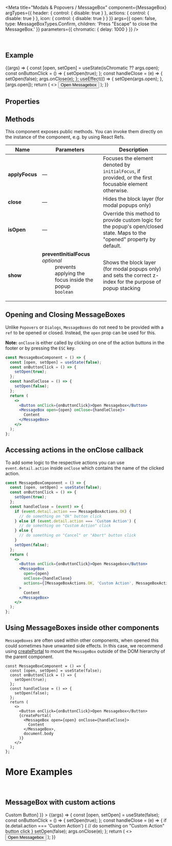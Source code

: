 
<Meta
  title="Modals & Popovers / MessageBox"
  component={MessageBox}
  argTypes={{
    header: {
      control: { disable: true }
    },
    actions: {
      control: { disable: true }
    },
    icon: {
      control: { disable: true }
    }
  }}
  args={{
    open: false,
    type: MessageBoxTypes.Confirm,
    children: 'Press "Escape" to close the MessageBox.'
  }}
  parameters={{
    chromatic: { delay: 1000 }
  }}
/>

<DocsHeader />

<br />

## Example

<Canvas>
  <Story name="Default">
    {(args) => {
      const [open, setOpen] = useState(isChromatic ?? args.open);
      const onButtonClick = () => {
        setOpen(true);
      };
      const handleClose = (e) => {
        setOpen(false);
        args.onClose(e);
      };
      useEffect(() => {
        setOpen(args.open);
      }, [args.open]);
      return (
        <>
          <Button onClick={onButtonClick}>Open Messagebox</Button>
          <MessageBox {...args} open={open} onClose={handleClose} />
        </>
      );
    }}
  </Story>
</Canvas>

## Properties

<ArgsTable story="." />

## Methods

This component exposes public methods. You can invoke them directly on the instance of the component, e.g. by using React Refs.

| Name           | Parameters                                                                                                                                                                           | Description                                                                                                               |
| -------------- | ------------------------------------------------------------------------------------------------------------------------------------------------------------------------------------ | ------------------------------------------------------------------------------------------------------------------------- |
| **applyFocus** | &mdash;                                                                                                                                                                              | Focuses the element denoted by <code>initialFocus</code>, if provided, or the first focusable element otherwise.          |
| **close**      | &mdash;                                                                                                                                                                              | Hides the block layer (for modal popups only)                                                                             |
| **isOpen**     | &mdash;                                                                                                                                                                              | Override this method to provide custom logic for the popup's open/closed state. Maps to the "opened" property by default. |
| **show**       | <dl><dt className="methodText">**preventInitialFocus** _optional_</dt><dd className="methodText">prevents applying the focus inside the popup</dd><dd><code>boolean</code></dd></dl> | Shows the block layer (for modal popups only) and sets the correct z-index for the purpose of popup stacking              |

## Opening and Closing MessageBoxes

Unlike `Popovers` or `Dialogs`, `MessageBoxes` do not need to be provided with a `ref` to be opened or closed. Instead, the `open` prop can be used for this.

**Note:** `onClose` is either called by clicking on one of the action buttons in the footer or by pressing the `ESC` key.

```jsx
const MessageBoxComponent = () => {
  const [open, setOpen] = useState(false);
  const onButtonClick = () => {
    setOpen(true);
  };
  const handleClose = () => {
    setOpen(false);
  };
  return (
    <>
      <Button onClick={onButtonClick}>Open Messagebox</Button>
      <MessageBox open={open} onClose={handleClose}>
        Content
      </MessageBox>
    </>
  );
};
```

## Accessing actions in the onClose callback

To add some logic to the respective actions you can use `event.detail.action` inside `onClose` which contains the name of the clicked action.

```jsx
const MessageBoxComponent = () => {
  const [open, setOpen] = useState(false);
  const onButtonClick = () => {
    setOpen(true);
  };
  const handleClose = (event) => {
    if (event.detail.action === MessageBoxActions.OK) {
      // do something on "Ok" button click
    } else if (event.detail.action === 'Custom Action') {
      // do something on "Custom Action" click
    } else {
      // do something on "Cancel" or "Abort" button click
    }
    setOpen(false);
  };
  return (
    <>
      <Button onClick={onButtonClick}>Open Messagebox</Button>
      <MessageBox
        open={open}
        onClose={handleClose}
        actions={[MessageBoxActions.OK, 'Custom Action', MessageBoxActions.Cancel, MessageBoxActions.Abort]}
      >
        Content
      </MessageBox>
    </>
  );
};
```

## Using MessageBoxes inside other components

`MessageBoxes` are often used within other components, when opened this could sometimes have unwanted side effects.
In this case, we recommend using [createPortal](https://reactjs.org/docs/portals.html) to mount the `MessageBox` outside of the DOM hierarchy of the parent component.

```JSX
const MessageBoxComponent = () => {
  const [open, setOpen] = useState(false);
  const onButtonClick = () => {
    setOpen(true);
  };
  const handleClose = () => {
    setOpen(false);
  };
  return (
    <>
      <Button onClick={onButtonClick}>Open Messagebox</Button>
      {createPortal(
        <MessageBox open={open} onClose={handleClose}>
          Content
        </MessageBox>,
        document.body
      )}
    </>
  );
};
```

# More Examples

<br />

## MessageBox with custom actions

<Canvas>
  <Story
    name="With Custom Action"
    args={{
      actions: [MessageBoxActions.OK, 'Custom Action', MessageBoxActions.Cancel, <Button>Custom Button</Button>]
    }}
  >
    {(args) => {
      const [open, setOpen] = useState(false);
      const onButtonClick = () => {
        setOpen(true);
      };
      const handleClose = (e) => {
        if (e.detail.action === 'Custom Action') {
          // do something on "Custom Action" button click
        }
        setOpen(false);
        args.onClose(e);
      };
      return (
        <>
          <Button onClick={onButtonClick}>Open Messagebox</Button>
          <MessageBox {...args} open={open} onClose={handleClose} />
        </>
      );
    }}
  </Story>
</Canvas>

<Footer />

